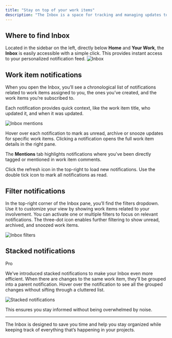 ```yaml
---
title: "Stay on top of your work items"
description: "The Inbox is a space for tracking and managing updates to work items you're connected with. Whether you're assigned to a work item, its creator, mentioned in a discussion, or subscribed to its updates, you'll find everything here."
---
```


## Where to find Inbox[​](#where-to-find-inbox "Direct link to Where to find Inbox")

Located in the sidebar on the left, directly below **Home** and **Your Work**, the **Inbox** is easily accessible with a simple click. This provides instant access to your personalized notification feed. ![Inbox](/images/core-concepts/inbox/inbox.webp)

## Work item notifications[​](#work-item-notifications "Direct link to Work item notifications")

When you open the Inbox, you’ll see a chronological list of notifications related to work items assigned to you, the ones you’ve created, and the work items you’re subscribed to.

Each notification provides quick context, like the work item title, who updated it, and when it was updated.

![Inbox mentions](/images/core-concepts/inbox/inbox-mentions.webp)

Hover over each notification to mark as unread, archive or snooze updates for specific work items. Clicking a notification opens the full work item details in the right pane.

The **Mentions** tab highlights notifications where you've been directly tagged or mentioned in work item comments.

Click the refresh icon in the top-right to load new notifications. Use the double tick icon to mark all notifications as read.

## Filter notifications[​](#filter-notifications "Direct link to Filter notifications")

In the top-right corner of the Inbox pane, you’ll find the filters dropdown. Use it to customize your view by showing work items related to your involvement. You can activate one or multiple filters to focus on relevant notifications. The three-dot icon enables further filtering to show unread, archived, and snoozed work items.

![Inbox filters](/images/core-concepts/inbox/inbox-filters.webp)

## Stacked notifications[​](#stacked-notifications "Direct link to Stacked notifications")

Pro

We’ve introduced stacked notifications to make your Inbox even more efficient. When there are changes to the same work item, they’ll be grouped into a parent notification. Hover over the notification to see all the grouped changes without sifting through a cluttered list.

![Stacked notifications](/images/core-concepts/inbox/stacked-notifications.webp)

This ensures you stay informed without being overwhelmed by noise.

***

The Inbox is designed to save you time and help you stay organized while keeping track of everything that’s happening in your projects.
